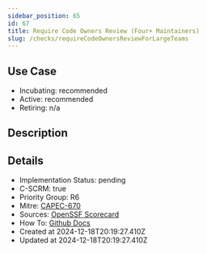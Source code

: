 ```yaml
---
sidebar_position: 65
id: 67
title: Require Code Owners Review (Four+ Maintainers)
slug: /checks/requireCodeOwnersReviewForLargeTeams
---
```


## Use Case
<!-- LEVELS:START -->
- Incubating: recommended
- Active: recommended
- Retiring: n/a
<!-- LEVELS:END -->

<!-- DESCRIPTION:START -->
## Description
<!-- DESCRIPTION:END -->

<!-- DETAILS:START -->
## Details
- Implementation Status: pending
- C-SCRM: true
- Priority Group: R6
- Mitre: [CAPEC-670](https://capec.mitre.org/data/definitions/670.html)
- Sources: [OpenSSF Scorecard](https://github.com/ossf/scorecard/blob/main/docs/checks.md#code-review)
- How To: [Github Docs](https://docs.github.com/en/code-security/secret-scanning/about-secret-scanning)
- Created at 2024-12-18T20:19:27.410Z
- Updated at 2024-12-18T20:19:27.410Z
<!-- DETAILS:END -->
